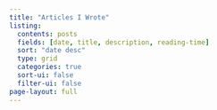 ```yaml
---
title: "Articles I Wrote"
listing:
  contents: posts
  fields: [date, title, description, reading-time]
  sort: "date desc"
  type: grid
  categories: true
  sort-ui: false
  filter-ui: false
page-layout: full
---
```




